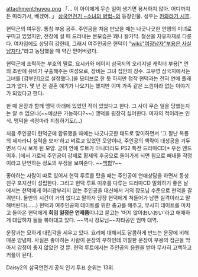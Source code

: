 attachment:huyou.png
「... 이 아이에게 무슨 일이 생기면 용서하지 않아. 어디까지든 따라가서, 베겠어. 」
[[삼국연전기 ~소녀의 병법~]]의 등장인물. 성우는 [[카와라기 시호]].

현덕군의 여무장. 통칭 부용 공주. 주인공을 처음 만났을 때는 나긋나긋한 언행의 미녀로 꾸미고 있었지만, 전장에 설 때 드러내는 본모습은 꽤나 왈가닥. 철선을 자유자재로 다룬다. 여자임에도 상당히 강한데, 그래서 여주인공은 현덕이 "[[wiki:"여장남자"부용은 사실 남자다.]]"라고 농담했을 때 약간 믿어버렸다.

현덕군에 조력하는 부호의 딸로, 요시카와 에이지 삼국지의 오리지널 캐릭터 부용[* 연의 초반에 유비가 구출해주는 여성으로, 장비는 그녀 집안의 장수. 고우영 삼국지에서는 그녀를 [감부인]으로 설정했다.]을 모티브로 한 듯 하지만 정작 현덕과는 전혀 연애 플래그가 없다. 몇 년 전 결혼 얘기가 나오기는 했지만 이미 가족 같은 느낌이라 없는 이야기가 되었다고 한다.

한 때 운장과 함께 맹덕 아래에 있었던 적이 있었다고 한다. 그 사이 무슨 일을 당했는지는 알 수 없으나(~~예상은 가능하다?~~) 맹덕을 굉장히 싫어한다. 여자의 적이라는 인식. 맹덕을 색정마라 지칭하기도(...)

처음 주인공이 현덕군에 합류했을 때에는 나긋나긋한 태도로 맞이하면서 '그 잘난 복룡의 제자라니 실력을 보자'하고 벼르고 있었던 모양이나, 주인공의 책략이 대성공을 거두면서 다시 보게 된 모양. 굳이 연애 루트가 아니더라도 PS2 특전 드라마CD[* 우선 엔드 이후. ]에서 가로되 주인공이 강제로 황제의 후궁으로 들어가게 되면 힘으로 빼내올 작정이라고 단언하는 정도의 우정을 보여준다. ~~[[백합]]?~~

좋아하는 사람이 따로 있어서 현덕 루트를 탔을 때는 주인공이 연애상담을 하면서 동성 친구 포지션이 성립한다. 그리고 현덕 루트 이후를 다루는 드라마CD 밀회하기 좋은 날에서는 현덕에게 어리광부리지 않는 주인공을 대신해서 거의 장모님 수준으로 현덕을 갈궈댄다. 둘만의 시간이 거의 없다고 말하자 당장 현덕에게 쳐들어가 남편 실격이라고 말해버린다(……) 현덕과 여주인공의 데이트를 위한 충고를 해주고, 무사히 데이트를 마치고 돌아온 현덕에게 '''회임 일정은 언제쯤'''이냐고 묻고는 '머지 않아おいおい'라고 애매하게 대답하자 들들 볶아대고 있다. ~~역시 장모님~~자타공인 엄마 대역.

운장과는 묘하게 대립각을 세우고 있다. 요리에 대해서도 달콤하게 만드는 운장에 비해 매운 양념파. 사실은 좋아하는 사람이 운장의 부하인데 까칠한 운장이 부용의 접근을 막아서 감정이 좋지 않았던 것 뿐. 현덕 루트에서는 주인공의 응원을 받아 무사히 고백하고 커플이 된다.

Daisy2의 삼국연전기 공식 인기 투표 순위는 13위.

